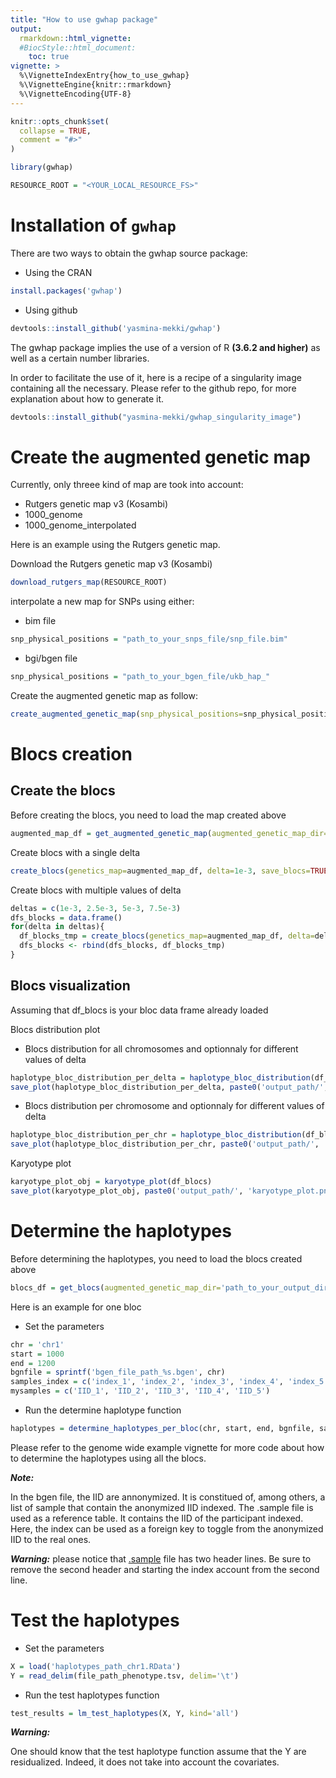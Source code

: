 ```yaml
---
title: "How to use gwhap package"
output:
  rmarkdown::html_vignette:
  #BiocStyle::html_document:
    toc: true
vignette: >
  %\VignetteIndexEntry{how_to_use_gwhap}
  %\VignetteEngine{knitr::rmarkdown}
  %\VignetteEncoding{UTF-8}
---
```


```r
knitr::opts_chunk$set(
  collapse = TRUE,
  comment = "#>"
)
```

```R
library(gwhap)

RESOURCE_ROOT = "<YOUR_LOCAL_RESOURCE_FS>"
```


# Installation of `gwhap`

There are two ways to obtain the gwhap source package:

* Using the CRAN
```R
install.packages('gwhap')
```

* Using github
```R
devtools::install_github('yasmina-mekki/gwhap')
```

The gwhap package implies the use of a version of R **(3.6.2 and higher)** as well as a certain number libraries.

In order to facilitate the use of it, here is a recipe of a singularity image containing all the necessary.
Please refer to the github repo, for more explanation about how to generate it.

```R
devtools::install_github("yasmina-mekki/gwhap_singularity_image")
```


# Create the augmented genetic map

Currently, only threee kind of map are took into account:

* Rutgers genetic map v3 (Kosambi)
* 1000_genome
* 1000_genome_interpolated

Here is an example using the Rutgers genetic map.

Download the Rutgers genetic map v3 (Kosambi)
```R
download_rutgers_map(RESOURCE_ROOT)
```

interpolate a new map for SNPs using either:

* bim file
```R
snp_physical_positions = "path_to_your_snps_file/snp_file.bim"
```

* bgi/bgen file
```R
snp_physical_positions = "path_to_your_bgen_file/ukb_hap_"
```
Create the augmented genetic map as follow:

```R
create_augmented_genetic_map(snp_physical_positions=snp_physical_positions, genetic_map_dir='path_to_your_rutgers_map_dir', map_name='rutgers', save_genetic_map=TRUE, output='path_to_your_output_dir')
```


# Blocs creation

## Create the blocs

Before creating the blocs, you need to load the map created above

```R
augmented_map_df = get_augmented_genetic_map(augmented_genetic_map_dir='path_to_your_output_dir', chromosomes=1:23)
```

Create blocs with a single delta
```R
create_blocs(genetics_map=augmented_map_df, delta=1e-3, save_blocs=TRUE, output='path_to_your_output_dir')
```

Create blocs with multiple values of delta
```R
deltas = c(1e-3, 2.5e-3, 5e-3, 7.5e-3)
dfs_blocks = data.frame()
for(delta in deltas){
  df_blocks_tmp = create_blocs(genetics_map=augmented_map_df, delta=delta, save_blocs=FALSE)
  dfs_blocks <- rbind(dfs_blocks, df_blocks_tmp)
}
```

##  Blocs visualization

Assuming that df_blocs is your bloc data frame already loaded

Blocs distribution plot

* Blocs distribution for all chromosomes and optionnaly for different values of delta
```R
haplotype_bloc_distribution_per_delta = haplotype_bloc_distribution(df_blocs)
save_plot(haplotype_bloc_distribution_per_delta, paste0('output_path/', 'haplotype_bloc_distribution_per_delta.png'))
```

* Blocs distribution per chromosome and optionnaly for different values of delta
```R
haplotype_bloc_distribution_per_chr = haplotype_bloc_distribution(df_blocs, per_chromosome=TRUE)
save_plot(haplotype_bloc_distribution_per_chr, paste0('output_path/', 'haplotype_bloc_distribution_per_chr.png'))
```

Karyotype plot
```R
karyotype_plot_obj = karyotype_plot(df_blocs)
save_plot(karyotype_plot_obj, paste0('output_path/', 'karyotype_plot.png'))
```

# Determine the haplotypes

Before determining the haplotypes, you need to load the blocs created above

```R
blocs_df = get_blocs(augmented_genetic_map_dir='path_to_your_output_dir')
```

Here is an example for one bloc

* Set the parameters
```R
chr = 'chr1'
start = 1000
end = 1200
bgnfile = sprintf('bgen_file_path_%s.bgen', chr)
samples_index = c('index_1', 'index_2', 'index_3', 'index_4', 'index_5')
mysamples = c('IID_1', 'IID_2', 'IID_3', 'IID_4', 'IID_5')
```

* Run the determine haplotype function
```R
haplotypes = determine_haplotypes_per_bloc(chr, start, end, bgnfile, samples_index, mysamples)
```

Please refer to the genome wide example vignette for more code about how to determine the haplotypes using all the blocs.

***Note: ***

In the bgen file, the IID are annonymized.
It is constitued of, among others, a list of sample that contain the anonymized IID indexed.
The .sample file is used as a reference table. It contains the IID of the participant indexed.
Here, the index can be used as a foreign key to toggle from the anonymized IID to the real ones.

***Warning:*** please notice that <a href='https://www.cog-genomics.org/plink/2.0/formats#sample'>.sample</a> file has two header lines.
Be sure to remove the second header and starting the index account from the second line.


# Test the haplotypes

* Set the parameters
```R
X = load('haplotypes_path_chr1.RData')
Y = read_delim(file_path_phenotype.tsv, delim='\t')
```

* Run the test haplotypes function
```R
test_results = lm_test_haplotypes(X, Y, kind='all')
```

***Warning:***

One should know that the test haplotype function assume that the Y are residualized. Indeed, it does not take into account the covariates.

